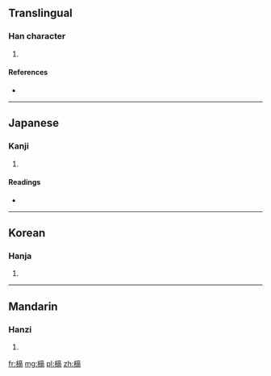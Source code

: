 ==Translingual==

===Han character===
{{Han char|rn=75|rad=木|as=11|sn=15|four=4092<sub>7</sub>|canj=木卜金月 (DYCB)}}

# {{defn|Han|sort=木11}}

====References====
* {{Han ref|kx=0548.170|dkj=15396|dj=0936.030|hdz=21284.040|uh=6A00|ud=27136|bh=E5CA|bd=58826}}

----

==Japanese==

===Kanji===
{{ja-kanji|grade=|rs=木11}}

# {{defn|Japanese|sort=木11}}

====Readings====
* {{ja-readings|on=[[てき]] (teki), [[ちゃく]] (chaku), [[たく]] (taku)|kun=[[のき]] (noki)}}

----

==Korean==

===Hanja===
{{ko-hanja|hangeul=적|eumhun=|rv=jeok|mr=chŏk|y=cek}}

# {{defn|Korean|sort=木11}}

----

==Mandarin==

===Hanzi===
{{cmn-hanzi|pin=[[chōng]] ([[chong1]]), [[dì]] ([[di4]])|wg=ch'ung<sup>1</sup>, ti<sup>4</sup>}}

# {{defn|Mandarin|sort=木11}}

[[fr:樀]]
[[mg:樀]]
[[pl:樀]]
[[zh:樀]]